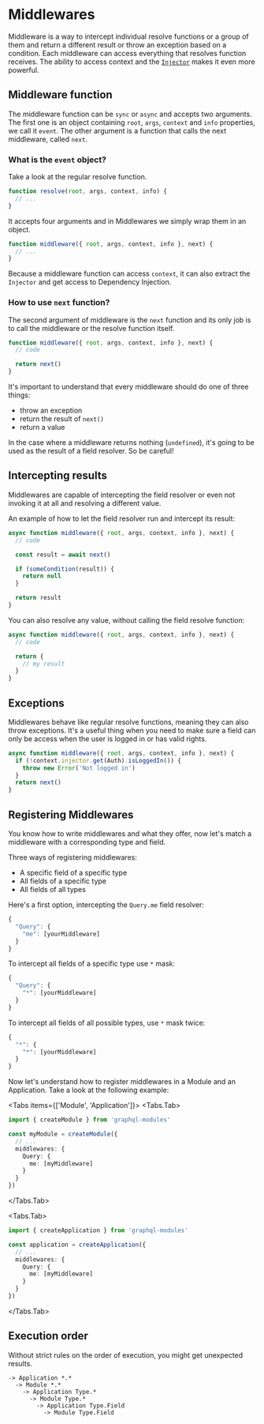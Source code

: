 
# Middlewares

Middleware is a way to intercept individual resolve functions or a group of them and return a different result or throw an exception based on a condition. Each middleware can access everything that resolves function receives. The ability to access context and the [`Injector`](../di/introduction) makes it even more powerful.

## Middleware function

The middleware function can be `sync` or `async` and accepts two arguments. The first one is an object containing `root`, `args`, `context` and `info` properties, we call it `event`. The other argument is a function that calls the next middleware, called `next`.

### What is the `event` object?

Take a look at the regular resolve function.

```ts
function resolve(root, args, context, info) {
  // ...
}
```

It accepts four arguments and in Middlewares we simply wrap them in an object.

```ts
function middleware({ root, args, context, info }, next) {
  // ...
}
```

Because a middleware function can access `context`, it can also extract the `Injector` and get access to Dependency Injection.

### How to use `next` function?

The second argument of middleware is the `next` function and its only job is to call the middleware or the resolve function itself.

```ts
function middleware({ root, args, context, info }, next) {
  // code

  return next()
}
```

It's important to understand that every middleware should do one of three things:

- throw an exception
- return the result of `next()`
- return a value

In the case where a middleware returns nothing (`undefined`), it's going to be used as the result of a field resolver. So be careful!

## Intercepting results

Middlewares are capable of intercepting the field resolver or even not invoking it at all and resolving a different value.

An example of how to let the field resolver run and intercept its result:

```ts
async function middleware({ root, args, context, info }, next) {
  // code

  const result = await next()

  if (someCondition(result)) {
    return null
  }

  return result
}
```

You can also resolve any value, without calling the field resolve function:

```ts
async function middleware({ root, args, context, info }, next) {
  // code

  return {
    // my result
  }
}
```

## Exceptions

Middlewares behave like regular resolve functions, meaning they can also throw exceptions. It's a useful thing when you need to make sure a field can only be access when the user is logged in or has valid rights.

```ts
async function middleware({ root, args, context, info }, next) {
  if (!context.injector.get(Auth).isLoggedIn()) {
    throw new Error('Not logged in')
  }
  return next()
}
```

## Registering Middlewares

You know how to write middlewares and what they offer, now let's match a middleware with a corresponding type and field.

Three ways of registering middlewares:

- A specific field of a specific type
- All fields of a specific type
- All fields of all types

Here's a first option, intercepting the `Query.me` field resolver:

```ts
{
  "Query": {
    "me": [yourMiddleware]
  }
}
```

To intercept all fields of a specific type use `*` mask:

```ts
{
  "Query": {
    "*": [yourMiddleware]
  }
}
```

To intercept all fields of all possible types, use `*` mask twice:

```ts
{
  "*": {
    "*": [yourMiddleware]
  }
}
```

Now let's understand how to register middlewares in a Module and an Application. Take a look at the following example:

<Tabs items={['Module', 'Application']}>
<Tabs.Tab>

```ts
import { createModule } from 'graphql-modules'

const myModule = createModule({
  // ...
  middlewares: {
    Query: {
      me: [myMiddleware]
    }
  }
})
```

</Tabs.Tab>

<Tabs.Tab>

```ts
import { createApplication } from 'graphql-modules'

const application = createApplication({
  // ...
  middlewares: {
    Query: {
      me: [myMiddleware]
    }
  }
})
```

</Tabs.Tab>
</Tabs>

## Execution order

Without strict rules on the order of execution, you might get unexpected results.

```text
-> Application *.*
  -> Module *.*
    -> Application Type.*
      -> Module Type.*
        -> Application Type.Field
          -> Module Type.Field
```
